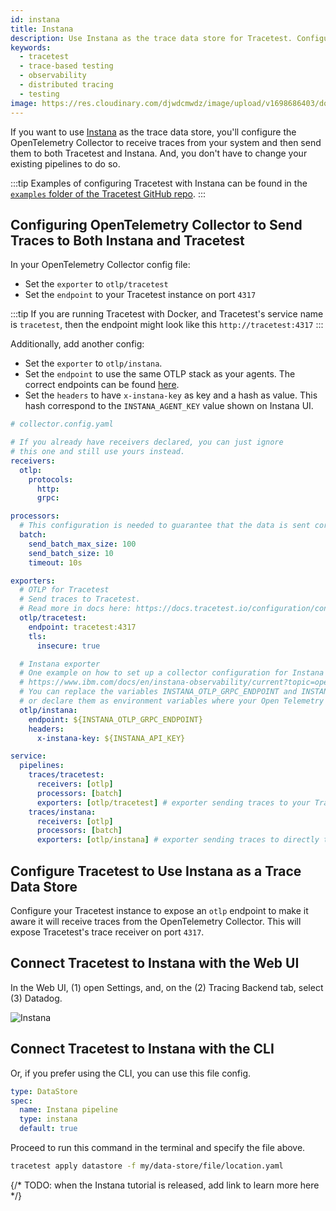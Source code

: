 ```yaml
---
id: instana
title: Instana
description: Use Instana as the trace data store for Tracetest. Configure the OpenTelemetry Collector to receive traces and forward them to both Tracetest and Instana.
keywords:
  - tracetest
  - trace-based testing
  - observability
  - distributed tracing
  - testing
image: https://res.cloudinary.com/djwdcmwdz/image/upload/v1698686403/docs/Blog_Thumbnail_14_rsvkmo.jpg
---
```


If you want to use [Instana](https://www.ibm.com/products/instana) as the trace data store, you'll configure the OpenTelemetry Collector to receive traces from your system and then send them to both Tracetest and Instana. And, you don't have to change your existing pipelines to do so.

:::tip
Examples of configuring Tracetest with Instana can be found in the [`examples` folder of the Tracetest GitHub repo](https://github.com/kubeshop/tracetest/tree/main/examples).
:::

## Configuring OpenTelemetry Collector to Send Traces to Both Instana and Tracetest

In your OpenTelemetry Collector config file:

- Set the `exporter` to `otlp/tracetest`
- Set the `endpoint` to your Tracetest instance on port `4317`

:::tip
If you are running Tracetest with Docker, and Tracetest's service name is `tracetest`, then the endpoint might look like this `http://tracetest:4317`
:::

Additionally, add another config:

- Set the `exporter` to `otlp/instana`.
- Set the `endpoint` to use the same OTLP stack as your agents. The correct endpoints can be found [here](https://www.ibm.com/docs/en/instana-observability/current?topic=opentelemetry-sending-data-instana-backend).
- Set the `headers` to have `x-instana-key` as key and a hash as value. This hash correspond to the `INSTANA_AGENT_KEY` value shown on Instana UI.

```yaml
# collector.config.yaml

# If you already have receivers declared, you can just ignore
# this one and still use yours instead.
receivers:
  otlp:
    protocols:
      http:
      grpc:

processors:
  # This configuration is needed to guarantee that the data is sent correctly to Datadog
  batch:
    send_batch_max_size: 100
    send_batch_size: 10
    timeout: 10s

exporters:
  # OTLP for Tracetest
  # Send traces to Tracetest.
  # Read more in docs here: https://docs.tracetest.io/configuration/connecting-to-data-stores/opentelemetry-collector
  otlp/tracetest:
    endpoint: tracetest:4317
    tls:
      insecure: true

  # Instana exporter
  # One example on how to set up a collector configuration for Instana can be seen here:
  # https://www.ibm.com/docs/en/instana-observability/current?topic=opentelemetry-sending-data-instana-backend
  # You can replace the variables INSTANA_OTLP_GRPC_ENDPOINT and INSTANA_API_KEY for their respective values
  # or declare them as environment variables where your Open Telemetry Collector is installed
  otlp/instana:
    endpoint: ${INSTANA_OTLP_GRPC_ENDPOINT}
    headers:
      x-instana-key: ${INSTANA_API_KEY}

service:
  pipelines:
    traces/tracetest:
      receivers: [otlp]
      processors: [batch]
      exporters: [otlp/tracetest] # exporter sending traces to your Tracetest instance
    traces/instana:
      receivers: [otlp]
      processors: [batch]
      exporters: [otlp/instana] # exporter sending traces to directly to Instana
```

## Configure Tracetest to Use Instana as a Trace Data Store

Configure your Tracetest instance to expose an `otlp` endpoint to make it aware it will receive traces from the OpenTelemetry Collector. This will expose Tracetest's trace receiver on port `4317`.

## Connect Tracetest to Instana with the Web UI

In the Web UI, (1) open Settings, and, on the (2) Tracing Backend tab, select (3) Datadog.

![Instana](../img/configure-instana.png)

## Connect Tracetest to Instana with the CLI

Or, if you prefer using the CLI, you can use this file config.

```yaml
type: DataStore
spec:
  name: Instana pipeline
  type: instana
  default: true
```

Proceed to run this command in the terminal and specify the file above.

```bash
tracetest apply datastore -f my/data-store/file/location.yaml
```

{/*
TODO: when the Instana tutorial is released, add link to learn more here
*/}
